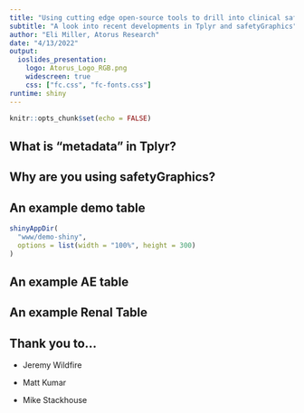 ```yaml
---
title: "Using cutting edge open-source tools to drill into clinical safety data"
subtitle: "A look into recent developments in Tplyr and safetyGraphics"
author: "Eli Miller, Atorus Research"
date: "4/13/2022"
output:
  ioslides_presentation:
    logo: Atorus_Logo_RGB.png
    widescreen: true
    css: ["fc.css", "fc-fonts.css"]
runtime: shiny
---
```


```r
knitr::opts_chunk$set(echo = FALSE)
```


## What is "metadata" in Tplyr?

## Why are you using safetyGraphics?

## An example demo table

```r
shinyAppDir(
  "www/demo-shiny",
  options = list(width = "100%", height = 300)
)
```

## An example AE table

## An example Renal Table

## Thank you to...

- Jeremy Wildfire

- Matt Kumar

- Mike Stackhouse
